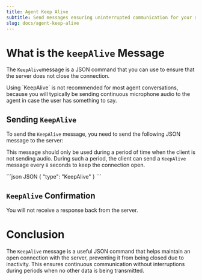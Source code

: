 ```yaml
---
title: Agent Keep Alive
subtitle: Send messages ensuring uninterrupted communication for your agent.
slug: docs/agent-keep-alive
---
```



<Markdown src="../snippets/voice-agent.mdx" />

# What is the `keepAlive` Message

The `KeepAlive`message is a JSON command that you can use to ensure that the server does not close the connection.

<Info>
  Using `KeepAlive` is not recommended for most agent conversations, because you will typically be sending continuous microphone audio to the agent in case the user has something to say.
</Info>

## Sending `KeepAlive`

To send the `KeepAlive` message, you need to send the following JSON message to the server:

This message should only be used during a period of time when the client is not sending audio. During such a period, the client can send a `KeepAlive` message every `8` seconds to keep the connection open.

<CodeGroup>
  ```json JSON
  {
    "type": "KeepAlive" 
  }
  ```
</CodeGroup>

## `KeepAlive` Confirmation

You will not receive a response back from the server.

# Conclusion

The `KeepAlive` message is a useful JSON command that helps maintain an open connection with the server, preventing it from being closed due to inactivity. This ensures continuous communication without interruptions during periods when no other data is being transmitted.
